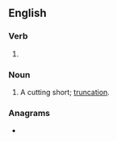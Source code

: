 ==English==

===Verb===
{{head|en|present participle}}

# {{present participle of|curtail|lang=en|nocat=1}}

===Noun===
{{en-noun}}

# A cutting short; [[truncation]].

===Anagrams===
* {{anagrams|en|granulitic}}